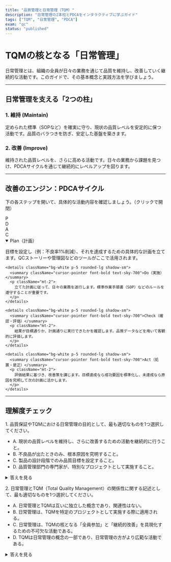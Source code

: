 ```yaml
---
title: "品質管理と日常管理（TQM）"
description: "日常管理の2本柱とPDCAをインタラクティブに学ぶガイド"
tags: ["TQM", "日常管理", "PDCA"]
exam: "qc"
status: "published"
---
```


# TQMの核となる「日常管理」

日常管理とは、組織の全員が日々の業務を通じて品質を維持し、改善していく継続的な活動です。このガイドで、その基本概念と実践方法を学びましょう。

---

## 日常管理を支える「2つの柱」

<div className="grid md:grid-cols-2 gap-8 max-w-4xl mx-auto">
  <div className="bg-white p-8 rounded-lg shadow-lg border-t-4 border-sky-500">
    <h3 className="text-2xl font-bold mb-3">1. 維持 (Maintain)</h3>
    <p className="text-slate-600">
      定められた標準（SOPなど）を確実に守り、現状の品質レベルを安定的に保つ活動です。品質のバラつきを防ぎ、安定した基盤を築きます。
    </p>
  </div>

  <div className="bg-white p-8 rounded-lg shadow-lg border-t-4 border-sky-500">
    <h3 className="text-2xl font-bold mb-3">2. 改善 (Improve)</h3>
    <p className="text-slate-600">
      維持された品質レベルを、さらに高める活動です。日々の業務から課題を見つけ、PDCAサイクルを通じて継続的にレベルアップを図ります。
    </p>
  </div>
</div>

---

## 改善のエンジン：PDCAサイクル

<p className="text-center text-slate-600 max-w-3xl mx-auto mb-6">
  下の各ステップを開いて、具体的な活動内容を確認しましょう。（クリックで開閉）
</p>

<div className="grid md:grid-cols-2 gap-6 items-start">
  <div className="grid grid-cols-2 gap-4 justify-items-center">
    <div className="flex items-center justify-center w-36 h-36 rounded-tl-full bg-sky-500 text-white font-bold text-2xl">
      P
    </div>
    <div className="flex items-center justify-center w-36 h-36 rounded-tr-full bg-slate-200 font-bold text-2xl">
      D
    </div>
    <div className="flex items-center justify-center w-36 h-36 rounded-bl-full bg-slate-200 font-bold text-2xl">
      A
    </div>
    <div className="flex items-center justify-center w-36 h-36 rounded-br-full bg-slate-200 font-bold text-2xl">
      C
    </div>
  </div>

  <div className="space-y-3">
    <details open className="bg-white p-5 rounded-lg shadow-sm">
      <summary className="cursor-pointer font-bold text-sky-700">Plan（計画）</summary>
      <p className="mt-2">
        目標を設定し（例：不良率1%削減）、それを達成するための具体的な計画を立てます。QCストーリーや管理図などのツールがここで活用されます。
      </p>
    </details>

    <details className="bg-white p-5 rounded-lg shadow-sm">
      <summary className="cursor-pointer font-bold text-sky-700">Do（実施）</summary>
      <p className="mt-2">
        立てた計画に従って、日々の業務を遂行します。標準作業手順書（SOP）などのルールを遵守することが重要です。
      </p>
    </details>

    <details className="bg-white p-5 rounded-lg shadow-sm">
      <summary className="cursor-pointer font-bold text-sky-700">Check（確認・評価）</summary>
      <p className="mt-2">
        結果が目標通りか、計画通りに実行できたかを確認します。品質データなどを用いて客観的に評価します。
      </p>
    </details>

    <details className="bg-white p-5 rounded-lg shadow-sm">
      <summary className="cursor-pointer font-bold text-sky-700">Act（処置・是正）</summary>
      <p className="mt-2">
        評価結果に基づき、改善策を講じます。目標達成なら成功要因を標準化し、未達成なら原因を究明して次の計画に活かします。
      </p>
    </details>
  </div>
</div>

---

## 理解度チェック

<div className="space-y-6 max-w-3xl mx-auto">

  <div className="bg-white p-6 rounded-lg shadow-md">
    <p className="font-bold mb-4">
      1. 品質保証やTQMにおける日常管理の目的として、最も適切なものを1つ選択してください。
    </p>
    <ul className="space-y-2">
      <li>A. 現状の品質レベルを維持し、さらに改善するための活動を継続的に行うこと。</li>
      <li>B. 不良品が出たときのみ、根本原因を究明すること。</li>
      <li>C. 製品の設計段階でのみ品質目標を設定すること。</li>
      <li>D. 品質管理部門の専門家が、特別なプロジェクトとして実施すること。</li>
    </ul>
    <details className="mt-3">
      <summary className="cursor-pointer inline-block bg-sky-600 text-white px-4 py-2 rounded-md">答えを見る</summary>
      <div className="mt-3 p-4 bg-blue-50 rounded-md border border-blue-100">
        <p><strong>正解：A</strong></p>
        <p className="mt-1">日常管理は、PDCAサイクルを回して現状の維持と継続的改善を両立させる活動です。</p>
      </div>
    </details>
  </div>

  <div className="bg-white p-6 rounded-lg shadow-md">
    <p className="font-bold mb-4">
      2. 日常管理とTQM（Total Quality Management）の関係性に関する記述として、最も適切なものを1つ選択してください。
    </p>
    <ul className="space-y-2">
      <li>A. 日常管理とTQMは互いに独立した概念であり、関連性はない。</li>
      <li>B. 日常管理は、TQMを特定のプロジェクトとして実施する際に適用される。</li>
      <li>C. 日常管理は、TQMの核となる「全員参加」と「継続的改善」を具現化するための不可欠な活動である。</li>
      <li>D. TQMは日常管理の概念の一部であり、日常管理の方がより広範な活動である。</li>
    </ul>
    <details className="mt-3">
      <summary className="cursor-pointer inline-block bg-sky-600 text-white px-4 py-2 rounded-md">答えを見る</summary>
      <div className="mt-3 p-4 bg-blue-50 rounded-md border border-blue-100">
        <p><strong>正解：C</strong></p>
        <p className="mt-1">TQM の理念（全員参加・継続的改善）を、日々の業務として具体化するのが日常管理です。</p>
      </div>
    </details>
  </div>

</div>
